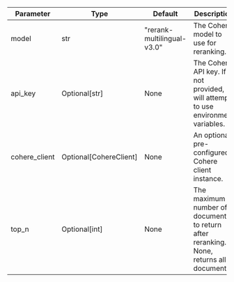 | Parameter     | Type                   | Default                    | Description                                                                                |
| ------------- | ---------------------- | -------------------------- | ------------------------------------------------------------------------------------------ |
| model         | str                    | "rerank-multilingual-v3.0" | The Cohere model to use for reranking.                                                     |
| api_key       | Optional[str]          | None                       | The Cohere API key. If not provided, will attempt to use environment variables.            |
| cohere_client | Optional[CohereClient] | None                       | An optional pre-configured Cohere client instance.                                         |
| top_n         | Optional[int]          | None                       | The maximum number of documents to return after reranking. If None, returns all documents. |
